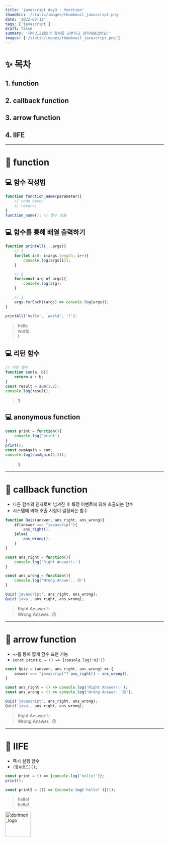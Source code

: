 ```yaml
---
title: 'javascript day3 - function'
thumbSrc: '/static/images/thumbnail_javascript.png'
date: '2022-03-12'
tags: ['javascript']
draft: false
summary: '자바스크립트의 함수를 공부하고 정리해보았어요!'
images: ['/static/images/thumbnail_javascript.png']
---
```

# ✨ 목차
## 1. function
## 2. callback function
## 3. arrow function
## 4. IIFE
---   
# 🎈 function
## 💻 함수 작성법
```js
function function_name(parameter){
    // code here;
    // return;
}
function_name(); // 함수 호출
```
   
## 💻 함수를 통해 배열 출력하기
```js
function printAll(...args){
    // 1
    for(let i=0; i<args.length; i++){
        console.log(args[i]);
    }

    // 2
    for(const arg of args){
        console.log(arg);
    }

    // 3
    args.forEach((args) => console.log(args));
}

printAll('hello', 'world', '!');
```
> hello   
        world   
        !
   
## 💻 리턴 함수
```js
// 리턴 함수
function sum(a, b){
    return a + b;
}
const result = sum(1,2);
console.log(result);
```
> 3
   
## 💻 anonymous function
```js
const print = function(){
    console.log('print')
}
print();
const sumAgain = sum;
console.log(sumAgain(1,3));
```
> 3
   
---
# 🎈 callback function
- 다른 함수의 인자로써 넘겨진 후 특정 이벤트에 의해 호출되는 함수
- 시스템에 의해 호출 시점이 결정되는 함수
```js
function Quiz(answer, ans_right, ans_wrong){
    if(answer === "javascript"){
        ans_right();
    }else{
        ans_wrong();
    }
}

const ans_right = function(){
    console.log('Right Answer!✨')
}

const ans_wrong = function(){
    console.log('Wrong Answer.. 😢')
}

Quiz('javascript', ans_right, ans_wrong);
Quiz('java', ans_right, ans_wrong);
```
> Right Answer!✨   
        Wrong Answer.. 😢

   
---
# 🎈 arrow function
- `=>`를 통해 짧게 함수 표현 가능
- `const printHi = () => {console.log('Hi')}`
```js
const Quiz = (answer, ans_right, ans_wrong) => {
    answer === "javascript"? ans_right() : ans_wrong();
}

const ans_right = () => console.log('Right Answer!✨');
const ans_wrong = () => console.log('Wrong Answer.. 😢');

Quiz('javascript', ans_right, ans_wrong);
Quiz('java', ans_right, ans_wrong);
```
> Right Answer!✨   
        Wrong Answer.. 😢
   
---
# 🎈 IIFE
- 즉시 실행 함수
- `(함수코드)();`
```js
const print = () => {console.log('hello!')};
print();

const print2 = (() => {console.log('hello!')})();
```
> hello!   
        hello!




<img src="/static/images/dorimori_logo_long.jpg" height="80px" title="logo" alt="dorimori_logo"></img>